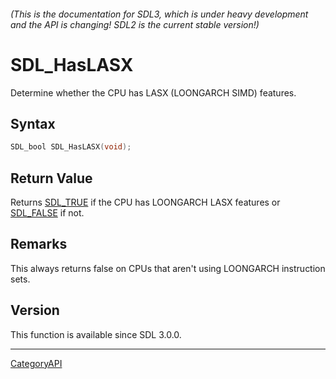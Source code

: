 ====== (This is the documentation for SDL3, which is under heavy development and the API is changing! SDL2 is the current stable version!) ======
= SDL_HasLASX =

Determine whether the CPU has LASX (LOONGARCH SIMD) features.

== Syntax ==

<syntaxhighlight lang='c'>
SDL_bool SDL_HasLASX(void);
</syntaxhighlight>

== Return Value ==

Returns [[SDL_TRUE]] if the CPU has LOONGARCH LASX features or
[[SDL_FALSE]] if not.

== Remarks ==

This always returns false on CPUs that aren't using LOONGARCH instruction
sets.

== Version ==

This function is available since SDL 3.0.0.

----
[[CategoryAPI]]


